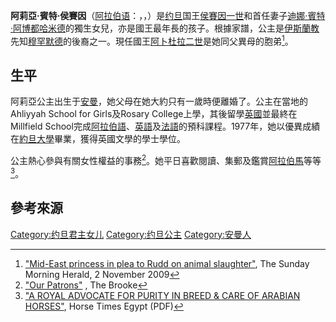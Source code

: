 {{Infobox royalty
| name            = 阿莉亞·賓特·侯賽因公主<br>Princess Alia bint Al Hussein
| title               = 約旦公主
| image           = 
| imgw            =
| caption         =
| spouse         = Nasser Wasfi Mirza（1977-1988）<br>''Sayyid'' Mohammed Al-Saleh（1988-）
| issue           = Prince Hussein Mirza<br>Talal Al Saleh<br>Abdul Hamid Al Saleh
| house          = [[哈希姆家族|哈希姆家族]]
| titles            =
| father          =[[侯賽因·賓·塔拉勒|侯賽因國王]]
| mother          =[[迪娜·賓特·阿博都哈米德|迪娜·賓特·阿博都哈米德]]
| birth_date   ={{Birth date and age|df=yes|1956|2|13}}
| birth_place  = {{JOR}}[[安曼|安曼]]
|}}
{{Jordanian Royal Family}}

'''阿莉亞·賓特·侯賽因'''（[[阿拉伯语|阿拉伯语]]：{{rtl-lang|ar|عالية بنت الحسين}}，{{lang-en|Alia bint Al Hussein}}，{{bd|1956年|2月13日|catIdx=Hussein, Alia}}）是[[约旦|约旦]]国王[[侯賽因·賓·塔拉勒|侯賽因一世]]和首任妻子[[迪娜·賓特·阿博都哈米德|迪娜·賓特·阿博都哈米德]]的獨生女兒，亦是國王最年長的孩子。根據家譜，公主是[[伊斯蘭教|伊斯蘭教]]先知[[穆罕默德|穆罕默德]]的後裔之一。現任國王[[阿卜杜拉二世|阿卜杜拉二世]]是她同父異母的胞弟<ref>[http://www.smh.com.au/environment/mideast-princess-in-plea-to-rudd-on-animal-slaughter-20091101-hrkx.html "Mid-East princess in plea to Rudd on animal slaughter"], The Sunday Morning Herald, 2 November 2009</ref>。

== 生平 == 
阿莉亞公主出生于[[安曼|安曼]]，她父母在她大約只有一歲時便離婚了。公主在當地的Ahliyyah School for Girls及Rosary College上學，其後留學[[英國|英國]]並最終在Millfield School完成[[阿拉伯語|阿拉伯語]]、[[英語|英語]]及[[法語|法語]]的預科課程。1977年，她以優異成績在[[約旦大學|約旦大學]]畢業，獲得英國文學的學士學位。

公主熱心參與有關女性權益的事務<ref>[http://www.thebrooke.org/about-us/our-patrons-and-ambassadors/sir-peter-osullevan-cbe,-brooke-patron2 "Our Patrons"] {{webarchive|url=https://web.archive.org/web/20140821225926/http://www.thebrooke.org/about-us/our-patrons-and-ambassadors/sir-peter-osullevan-cbe,-brooke-patron2 |date=2014-08-21 }}, The Brooke</ref>。她平日喜歡閱讀、集郵及鑑賞[[阿拉伯馬|阿拉伯馬]]等等<ref>[http://www.horsetimesegypt.com/pdf/articles/INTERVIEWS/HRH_Princess_Alia_Al_Hussein_A_Royal_Advocate_For_Purity_In_Breed_And_Care_Of_Arabian_Horses.pdf "A ROYAL ADVOCATE FOR PURITY IN BREED & CARE OF ARABIAN HORSES"], Horse Times Egypt (PDF)</ref>。

== 參考來源 ==
<references/>

{{DEFAULTSORT: Alia, bint Hussein}}
[[Category:约旦君主女儿|Category:约旦君主女儿]]
[[Category:约旦公主|Category:约旦公主]]
[[Category:安曼人|Category:安曼人]]
